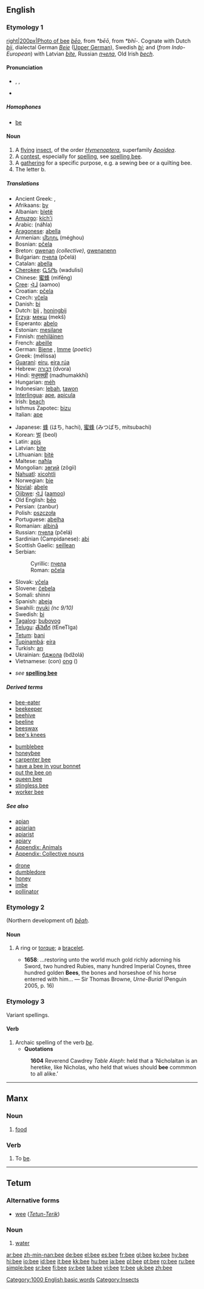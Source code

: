 {{see|bée}}
==English==

===Etymology 1===
[[image:Bee on flower.jpg|right|200px|Photo of bee]]
{{OE.}} ''[[beo|bēo]]'', from {{Ger.}} ''*bēō'', from {{IE.}} ''*bhī-''. Cognate with Dutch ''[[bij]]'', dialectal German ''[[Beie]]'' ([[w:Upper German|Upper German]]), Swedish ''[[bi]]''; and (''from Indo-European'') with Latvian ''[[bite]]'', Russian ''[[пчела]]'', Old Irish ''[[bech]]''.

====Pronunciation====
*{{enPR|bē}}, {{IPA|/biː/}}, {{SAMPA|/bi:/}}
*{{audio|en-us-bee.ogg|Audio (US)}}
*:{{rhymes|iː}}

=====Homophones=====
*[[be]]

====Noun====
{{en-noun}}

# A [[fly]]ing [[insect]], of the order ''[[Hymenoptera]]'', superfamily ''[[Apoidea]]''.
# A [[contest]], especially for [[spelling]], see [[spelling bee]].
# A [[gathering]] for a specific purpose, e.g. a sewing bee or a quilting bee.
# The letter b.

=====Translations=====
{{trans-top|insect}}
*Ancient Greek: {{t-|grc|μέλισσα|f}}, {{t-|grc|μέλιττα|f}}
*Afrikaans: [[by]]
*Albanian: [[bletë]] {{f}}
*[[Amuzgo]]: [[kích'i]]
*Arabic: {{ARchar|[[نحلة|نَحْلَة]]}} (náħla) {{f}}
*[[Aragonese]]: [[abella]] {{f}}
*Armenian: [[մեղու]] (méghou)
*Bosnian: [[pčela#Bosnian|pčela]] {{f}}
*Breton: [[gwenan]] ''(collective)'', [[gwenanenn]] {{f}}
*Bulgarian: [[пчела]] (pčelá) {{f}}
*Catalan: [[abella]] {{f}}
*[[Cherokee]]: [[ᏩᏚᎵᏏ]] (wadulisi)
*Chinese: [[蜜蜂]] (mìfēng)
*[[Cree]]: [[ᐋᒨ]] (aamoo)
*Croatian: [[pčela#Croatian|pčela]] {{f}}
*Czech: [[včela]] {{f}}
*Danish: [[bi]] {{c}}
*Dutch: [[bij]] {{f}}, [[honingbij]] {{f}}
*[[Erzya]]: [[мекш]] (mekš)
*Esperanto: [[abelo]]
*Estonian: [[mesilane]]
*Finnish: [[mehiläinen]]
*French: [[abeille]] {{f}}
*German: [[Biene]] {{f}}, [[Imme]] {{f}} (''poetic'')
*Greek: {{t+|el|μέλισσα|f}} (mélissa) 
*[[Guaraní]]: [[eiru]], [[eira rúa]]
*Hebrew: [[דבורה]] (dvora) {{f}}
*Hindi: [[मधुमक्खी]] (madhumakkhī) {{g|Hindi}}
*Hungarian: [[méh]]
*Indonesian: [[lebah]], [[tawon]]
*[[Interlingua]]: [[ape]], [[apicula]]
*Irish: [[beach]] {{g|Irish}}
*Isthmus Zapotec: [[bizu]]
*Italian: [[ape]] {{f}}
{{trans-mid}}
*Japanese: [[蜂]] (はち, hachi), [[蜜蜂]] (みつばち, mitsubachi)
*Korean: [[벌]] (beol)
*Latin: [[apis]] {{f}}
*Latvian: [[bite]] {{f}}
*Lithuanian: [[bitė]] {{f}}
*Maltese: [[naħla]] {{f}}
*Mongolian: [[зөгий]] (zögii)
*[[Nahuatl]]: [[xicohtli]]
*Norwegian: [[bie]] {{mf}}
*[[Novial]]: [[abele]]
*[[Ojibwe]]: [[ᐋᒨ]] ([[aamoo]])
*Old English: [[beo|bēo]] {{f}}
*Persian: {{FAchar|[[زنبور]]}} (zanbur)
*Polish: [[pszczoła]] {{f}}
*Portuguese: [[abelha]] {{f}}
*Romanian: [[albină]] {{f}}
*Russian: [[пчела#Russian|пчела]] (pčelá) {{f}}
*Sardinian (Campidanese): [[abi]]
*Scottish Gaelic: [[seillean]] {{m}}
*Serbian:
*:Cyrillic: [[пчела#Serbian|пчела]] {{f}}
*:Roman: [[pčela#Serbian|pčela]] {{f}}
*Slovak: [[včela]] {{f}}
*Slovene: [[čebela]] {{f}}
*Somali: shinni
*Spanish: [[abeja]] {{f}}
*Swahili: [[nyuki]] ''(nc 9/10)''
*Swedish: [[bi]] {{n}}
*[[Tagalog]]: [[buboyog]]
*[[Telugu]]: [[తేనెటీగ]] (tEneTIga)
*[[Tetum]]: [[bani]]
*[[Tupinambá]]: [[eíra]]
*Turkish: [[arı]]
*Ukrainian: [[бджола]] (bdžolá) {{f}}
*Vietnamese: (con) [[ong]] ({{IPA|/auŋ/}})
{{trans-bottom}}

{{trans-top|spelling contest}}
*''see'' '''[[spelling bee]]'''
{{trans-bottom}} 

{{trans-top|gathering}}
{{trans-mid}}
{{trans-bottom}}

=====Derived terms=====
{{top2}}
*[[bee-eater]]
*[[beekeeper]]
*[[beehive]]
*[[beeline]]
*[[beeswax]]
*[[bee's knees]]
{{mid2}}
*[[bumblebee]]
*[[honeybee]]
*[[carpenter bee]]
*[[have a bee in your bonnet]]
*[[put the bee on]]
*[[queen bee]]
*[[stingless bee]]
*[[worker bee]]
{{bottom}}

=====See also=====
{{top2}}
*[[apian]]
*[[apiarian]]
*[[apiarist]]
*[[apiary]]
*[[Appendix: Animals]]
*[[Appendix: Collective nouns]]
{{mid2}}
*[[drone]]
*[[dumbledore]]
*[[honey]]
*[[imbe]]
*[[pollinator]]
{{bottom}}

===Etymology 2===
(Northern development of) {{OE.}} ''[[beah|bēah]]''.

====Noun====
{{en-noun}}

# {{obsolete}} A ring or [[torque]]; a [[bracelet]].
#*'''1658''': ...restoring unto the world much gold richly adorning his Sword, two hundred Rubies, many hundred Imperial Coynes, three hundred golden '''Bees''', the bones and horseshoe of his horse enterred with him... — Sir Thomas Browne, ''Urne-Burial'' (Penguin 2005, p. 16)

===Etymology 3===
Variant spellings.

====Verb====
{{infl|en|verb}}

# Archaic spelling of the verb ''[[be]]''.
#*'''Quotations'''
#:'''1604''' Reverend Cawdrey ''Table Aleph'': held that a ‘Nicholaitan is an heretike, like Nicholas, who held that wiues should '''bee''' commmon to all alike.’

[[Category:1000 English basic words]]
[[Category:Insects]]

----

==Manx==

===Noun===
{{infl|gv|noun}}

# [[food]]

===Verb===
{{infl|gv|verb}}

# To [[be]].

----

==Tetum==

===Alternative forms===
*[[wee]] (''[[Tetun-Terik]]'')

===Noun===
{{infl|tet|noun}}

# [[water]]

[[ar:bee]]
[[zh-min-nan:bee]]
[[de:bee]]
[[el:bee]]
[[es:bee]]
[[fr:bee]]
[[gl:bee]]
[[ko:bee]]
[[hy:bee]]
[[hi:bee]]
[[io:bee]]
[[id:bee]]
[[it:bee]]
[[kk:bee]]
[[hu:bee]]
[[ja:bee]]
[[pl:bee]]
[[pt:bee]]
[[ro:bee]]
[[ru:bee]]
[[simple:bee]]
[[sr:bee]]
[[fi:bee]]
[[sv:bee]]
[[ta:bee]]
[[vi:bee]]
[[tr:bee]]
[[uk:bee]]
[[zh:bee]]